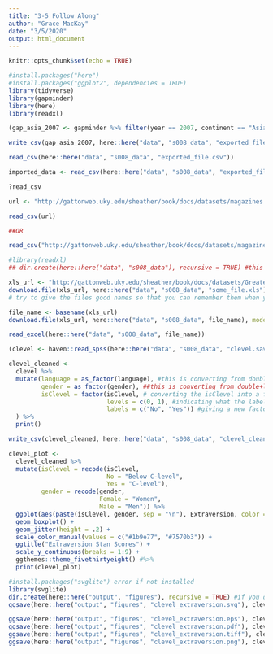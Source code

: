 ```yaml
---
title: "3-5 Follow Along"
author: "Grace MacKay"
date: "3/5/2020"
output: html_document
---
```


```r
knitr::opts_chunk$set(echo = TRUE)
```

```r
#install.packages("here")
#install.packages("ggplot2", dependencies = TRUE)
library(tidyverse)
library(gapminder)
library(here)
library(readxl)
```

```r
(gap_asia_2007 <- gapminder %>% filter(year == 2007, continent == "Asia"))

write_csv(gap_asia_2007, here::here("data", "s008_data", "exported_file.csv"))

read_csv(here::here("data", "s008_data", "exported_file.csv"))

imported_data <- read_csv(here::here("data", "s008_data", "exported_file.csv"))

?read_csv
```

```r
url <- "http://gattonweb.uky.edu/sheather/book/docs/datasets/magazines.csv"

read_csv(url)

##OR

read_csv("http://gattonweb.uky.edu/sheather/book/docs/datasets/magazines.csv")
```

```r
#library(readxl)
## dir.create(here::here("data", "s008_data"), recursive = TRUE) #this will create the folders in the file path into the directory. If the recursive = FALSE it will only create the last folder

xls_url <- "http://gattonweb.uky.edu/sheather/book/docs/datasets/GreatestGivers.xls"
download.file(xls_url, here::here("data", "s008_data", "some_file.xls"), mode = "wb") #windows especially needs the mode = "wb" part at the end or there will be problems with corrupted files
# try to give the files good names so that you can remember them when you come back to them later

file_name <- basename(xls_url)
download.file(xls_url, here::here("data", "s008_data", file_name), mode = "wb")

read_excel(here::here("data", "s008_data", file_name))
```

```r
(clevel <- haven::read_spss(here::here("data", "s008_data", "clevel.sav")))
```

```r
clevel_cleaned <-
  clevel %>% 
  mutate(language = as_factor(language), #this is converting from double+label to factor
         gender = as_factor(gender), ##this is converting from double+label to factor
         isClevel = factor(isClevel, # converting the isClevel into a factor
                           levels = c(0, 1), #indicating what the labels are
                           labels = c("No", "Yes")) #giving a new factor name-label to the levels
  ) %>% 
  print()

write_csv(clevel_cleaned, here::here("data", "s008_data", "clevel_cleaned.csv")) #r can also create something into an SPSS file
```

```r
clevel_plot <-
  clevel_cleaned %>% 
  mutate(isClevel = recode(isClevel, 
                           No = "Below C-level", 
                           Yes = "C-level"),
         gender = recode(gender,
                         Female = "Women",
                         Male = "Men")) %>% 
  ggplot(aes(paste(isClevel, gender, sep = "\n"), Extraversion, color = gender)) +
  geom_boxplot() +
  geom_jitter(height = .2) +
  scale_color_manual(values = c("#1b9e77", "#7570b3")) +
  ggtitle("Extraversion Stan Scores") +
  scale_y_continuous(breaks = 1:9) +
  ggthemes::theme_fivethirtyeight() #%>% 
  print(clevel_plot)
```

```r
#install.packages("svglite") error if not installed
library(svglite)
dir.create(here::here("output", "figures"), recursive = TRUE) #if you don't have recursive = TRUE is missing it will only create the last folder but if you include it then it will create all of the folders starting from the initial directory point
ggsave(here::here("output", "figures", "clevel_extraversion.svg"), clevel_plot)
```

```r
ggsave(here::here("output", "figures", "clevel_extraversion.eps"), clevel_plot) ## given an error: Error in grid.Call(C_stringMetric, as.graphicsAnnot(x$label)) : family 'sans' not included in postscript() device
ggsave(here::here("output", "figures", "clevel_extraversion.pdf"), clevel_plot)
ggsave(here::here("output", "figures", "clevel_extraversion.tiff"), clevel_plot)
ggsave(here::here("output", "figures", "clevel_extraversion.png"), clevel_plot)
```













